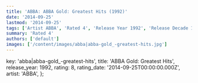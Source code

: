 ```yaml
---
title: 'ABBA: ABBA Gold: Greatest Hits (1992)'
date: '2014-09-25'
lastmod: '2014-09-25'
tags: ['Artist ABBA', 'Rated 4', 'Release Year 1992', 'Release Decade 1990']
summary: 'Rated 4'
authors: ['default']
images: ['/content/images/abba|abba-gold_-greatest-hits.jpg']
---
```


  key: 'abba|abba-gold_-greatest-hits',
  title: 'ABBA Gold: Greatest Hits',
  release_year: 1992,
  rating: 8,
  rating_date: '2014-09-25T00:00:00.000Z',
  artist: 'ABBA',
};

<MusicRating data={data} />
